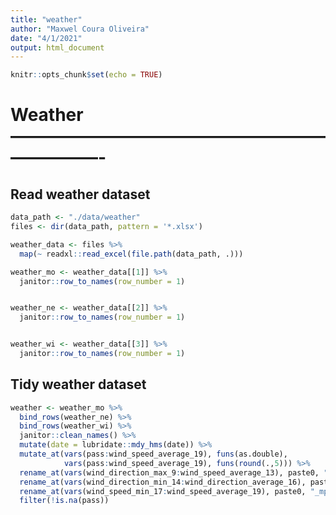 ```yaml
---
title: "weather"
author: "Maxwel Coura Oliveira"
date: "4/1/2021"
output: html_document
---
```


```r
knitr::opts_chunk$set(echo = TRUE)
```


# Weather ----------------------------------------------------------------------

## Read weather dataset

```r
data_path <- "./data/weather"   
files <- dir(data_path, pattern = '*.xlsx') 

weather_data <- files %>%
  map(~ readxl::read_excel(file.path(data_path, .)))

weather_mo <- weather_data[[1]] %>% 
  janitor::row_to_names(row_number = 1)


weather_ne <- weather_data[[2]] %>% 
  janitor::row_to_names(row_number = 1)


weather_wi <- weather_data[[3]] %>% 
  janitor::row_to_names(row_number = 1)
```

## Tidy weather dataset

```r
weather <- weather_mo %>% 
  bind_rows(weather_ne) %>% 
  bind_rows(weather_wi) %>% 
  janitor::clean_names() %>% 
  mutate(date = lubridate::mdy_hms(date)) %>% 
  mutate_at(vars(pass:wind_speed_average_19), funs(as.double),
            vars(pass:wind_speed_average_19), funs(round(.,5))) %>% 
  rename_at(vars(wind_direction_max_9:wind_speed_average_13), paste0, "_voltage") %>% 
  rename_at(vars(wind_direction_min_14:wind_direction_average_16), paste0, "_degress") %>% 
  rename_at(vars(wind_speed_min_17:wind_speed_average_19), paste0, "_mph") %>% 
  filter(!is.na(pass))
```

